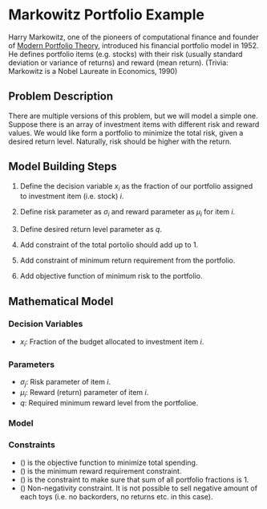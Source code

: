 # Markowitz Portfolio Example

Harry Markowitz, one of the pioneers of computational finance and founder of [Modern Portfolio Theory](https://en.wikipedia.org/wiki/Modern_portfolio_theory), introduced his financial portfolio model in 1952. He defines portfolio items (e.g. stocks) with their risk (usually standard deviation or variance of returns) and reward (mean return). (Trivia: Markowitz is a Nobel Laureate in Economics, 1990)

## Problem Description

There are multiple versions of this problem, but we will model a simple one. Suppose there is an array of investment items with different risk and reward values. We would like form a portfolio to minimize the total risk, given a desired return level. Naturally, risk should be higher with the return.

## Model Building Steps

1. Define the decision variable $x_{i}$ as the fraction of our portfolio assigned to investment item (i.e. stock) $i$.

2. Define risk parameter as $\sigma_{i}$ and reward parameter as $\mu_{i}$ for item $i$.

3. Define desired return level parameter as $q$.

4. Add constraint of the total portolio should add up to $1$. 

5. Add constraint of minimum return requirement from the portfolio.

5. Add objective function of minimum risk to the portfolio.

## Mathematical Model

### Decision Variables

+ $x_{i}$: Fraction of the budget allocated to investment item $i$.  

### Parameters

+ $\sigma_{j}$: Risk parameter of item $i$.
+ $\mu_{i}$: Reward (return) parameter of item $i$.
+ $q$: Required minimum reward level from the portfolioe.

### Model

\begin{gather}
\min z = \sum_{i} \sigma_{i} x_{i} \label{eq:obj.fun} \\
s.t. \nonumber \\
\sum_i \mu_{i}x_{i} \ge q \label{eq:reward.constraint} \\
\sum_i x_{i} = 1 \label{eq:portfolio.constraint} \\
x_{i} \ge 0, \ \forall_i \label{eq:non-negativity}\\
\end{gather}

### Constraints

+ (\ref{eq:obj.fun}) is the objective function to minimize total spending. 
+ (\ref{eq:reward.constraint}) is the minimum reward requirement constraint.
+ (\ref{eq:portfolio.constraint}) is the constraint to make sure that sum of all portfolio fractions is 1.
+ (\ref{eq:non-negativity}) Non-negativity constraint. It is not possible to sell negative amount of each toys (i.e. no backorders, no returns etc. in this case).